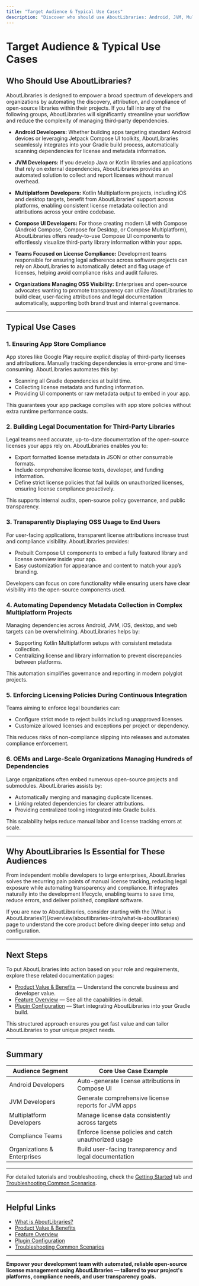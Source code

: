 ```yaml
---
title: "Target Audience & Typical Use Cases"
description: "Discover who should use AboutLibraries: Android, JVM, Multiplatform, and Compose UI developers; teams needing license compliance or automated attributions; and organizations managing OSS visibility. Learn about key scenarios such as app store compliance or building legal documentation."
---
```


# Target Audience & Typical Use Cases

## Who Should Use AboutLibraries?

AboutLibraries is designed to empower a broad spectrum of developers and organizations by automating the discovery, attribution, and compliance of open-source libraries within their projects. If you fall into any of the following groups, AboutLibraries will significantly streamline your workflow and reduce the complexity of managing third-party dependencies.

- **Android Developers:** Whether building apps targeting standard Android devices or leveraging Jetpack Compose UI toolkits, AboutLibraries seamlessly integrates into your Gradle build process, automatically scanning dependencies for license and metadata information.

- **JVM Developers:** If you develop Java or Kotlin libraries and applications that rely on external dependencies, AboutLibraries provides an automated solution to collect and report licenses without manual overhead.

- **Multiplatform Developers:** Kotlin Multiplatform projects, including iOS and desktop targets, benefit from AboutLibraries’ support across platforms, enabling consistent license metadata collection and attributions across your entire codebase.

- **Compose UI Developers:** For those creating modern UI with Compose (Android Compose, Compose for Desktop, or Compose Multiplatform), AboutLibraries offers ready-to-use Compose UI components to effortlessly visualize third-party library information within your apps.

- **Teams Focused on License Compliance:** Development teams responsible for ensuring legal adherence across software projects can rely on AboutLibraries to automatically detect and flag usage of licenses, helping avoid compliance risks and audit failures.

- **Organizations Managing OSS Visibility:** Enterprises and open-source advocates wanting to promote transparency can utilize AboutLibraries to build clear, user-facing attributions and legal documentation automatically, supporting both brand trust and internal governance.

---

## Typical Use Cases

### 1. Ensuring App Store Compliance

App stores like Google Play require explicit display of third-party licenses and attributions. Manually tracking dependencies is error-prone and time-consuming. AboutLibraries automates this by:

- Scanning all Gradle dependencies at build time.
- Collecting license metadata and funding information.
- Providing UI components or raw metadata output to embed in your app.

This guarantees your app package complies with app store policies without extra runtime performance costs.

### 2. Building Legal Documentation for Third-Party Libraries

Legal teams need accurate, up-to-date documentation of the open-source licenses your apps rely on. AboutLibraries enables you to:

- Export formatted license metadata in JSON or other consumable formats.
- Include comprehensive license texts, developer, and funding information.
- Define strict license policies that fail builds on unauthorized licenses, ensuring license compliance proactively.

This supports internal audits, open-source policy governance, and public transparency.

### 3. Transparently Displaying OSS Usage to End Users

For user-facing applications, transparent license attributions increase trust and compliance visibility. AboutLibraries provides:

- Prebuilt Compose UI components to embed a fully featured library and license overview inside your app.
- Easy customization for appearance and content to match your app’s branding.

Developers can focus on core functionality while ensuring users have clear visibility into the open-source components used.

### 4. Automating Dependency Metadata Collection in Complex Multiplatform Projects

Managing dependencies across Android, JVM, iOS, desktop, and web targets can be overwhelming. AboutLibraries helps by:

- Supporting Kotlin Multiplatform setups with consistent metadata collection.
- Centralizing license and library information to prevent discrepancies between platforms.

This automation simplifies governance and reporting in modern polyglot projects.

### 5. Enforcing Licensing Policies During Continuous Integration

Teams aiming to enforce legal boundaries can:

- Configure strict mode to reject builds including unapproved licenses.
- Customize allowed licenses and exceptions per project or dependency.

This reduces risks of non-compliance slipping into releases and automates compliance enforcement.

### 6. OEMs and Large-Scale Organizations Managing Hundreds of Dependencies

Large organizations often embed numerous open-source projects and submodules. AboutLibraries assists by:

- Automatically merging and managing duplicate licenses.
- Linking related dependencies for clearer attributions.
- Providing centralized tooling integrated into Gradle builds.

This scalability helps reduce manual labor and license tracking errors at scale.

---

## Why AboutLibraries Is Essential for These Audiences

From independent mobile developers to large enterprises, AboutLibraries solves the recurring pain points of manual license tracking, reducing legal exposure while automating transparency and compliance. It integrates naturally into the development lifecycle, enabling teams to save time, reduce errors, and deliver polished, compliant software.

<Tip>
If you are new to AboutLibraries, consider starting with the [What is AboutLibraries?](/overview/aboutlibraries-intro/what-is-aboutlibraries) page to understand the core product before diving deeper into setup and configuration.
</Tip>

---

## Next Steps

To put AboutLibraries into action based on your role and requirements, explore these related documentation pages:

- [Product Value & Benefits](/overview/aboutlibraries-intro/value-proposition) — Understand the concrete business and developer value.
- [Feature Overview](/overview/aboutlibraries-intro/feature-summary) — See all the capabilities in detail.
- [Plugin Configuration](/getting-started/configuration-and-first-run/plugin-configuration) — Start integrating AboutLibraries into your Gradle build.

This structured approach ensures you get fast value and can tailor AboutLibraries to your unique project needs.

---

## Summary

| Audience Segment              | Core Use Case Example                                |
|------------------------------|-----------------------------------------------------|
| Android Developers           | Auto-generate license attributions in Compose UI    |
| JVM Developers               | Generate comprehensive license reports for JVM apps  |
| Multiplatform Developers     | Manage license data consistently across targets      |
| Compliance Teams             | Enforce license policies and catch unauthorized usage|
| Organizations & Enterprises  | Build user-facing transparency and legal documentation|

---

For detailed tutorials and troubleshooting, check the [Getting Started](/getting-started/prerequisites-installation/system-requirements) tab and [Troubleshooting Common Scenarios](/guides/best-practices-workarounds/troubleshooting-common-scenarios).


---

## Helpful Links

- [What is AboutLibraries?](/overview/aboutlibraries-intro/what-is-aboutlibraries)
- [Product Value & Benefits](/overview/aboutlibraries-intro/value-proposition)
- [Feature Overview](/overview/aboutlibraries-intro/feature-summary)
- [Plugin Configuration](/getting-started/configuration-and-first-run/plugin-configuration)
- [Troubleshooting Common Scenarios](/guides/best-practices-workarounds/troubleshooting-common-scenarios)


---

**Empower your development team with automated, reliable open-source license management using AboutLibraries — tailored to your project's platforms, compliance needs, and user transparency goals.**